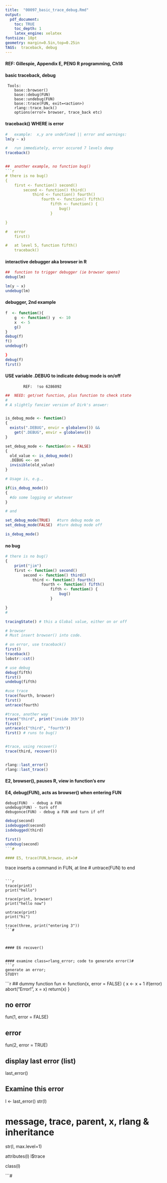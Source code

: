```yaml
---
title:  "00097_basic_trace_debug.Rmd"
output: 
  pdf_document:
    toc: TRUE 
    toc_depth: 1
    latex_engine: xelatex
fontsize: 10pt
geometry: margin=0.5in,top=0.25in
TAGS:  traceback, debug
---
```

#### REF:   Gillespie, Appendix E, PENG R programming, Ch18 
#### basic traceback, debug
```
 Tools:
	base::browser()
	base::debug(FUN)
	base::undebug(FUN)
	base::trace(FUN, exit=<action>)
	rlang::trace_back()
	options(error= browser, trace_back etc)
```


####	traceback()  WHERE is error
```r
#	example:  x,y are undefined || error and warnings:
lm(y ~ x)

#	run immediately, error occured 7 levels deep
traceback()


##	another example, no function bug()
```r
# there is no bug()
{
	first <- function() second()
		second <- function() third()
			third <- function() fourth()
				fourth <- function() fifth()
					fifth <- function() {
						bug()
					}

}

#	error
	first()

#	at level 5, function fifth()
	traceback()

```

####	interactive debugger aka browser in R 
```r
##	function to trigger debugger (ie browser opens) 
debug(lm)

lm(y ~ x)
undebug(lm)
```

####	debugger, 2nd example
```r

f  <- function(){
	g  <- function() y  <- 10
	x  <- 5
	g()
}
debug(f)
f()
undebug(f)

}
debug(f)
first()
```

####	USE variable .DEBUG to indicate debug mode is on/off

			REF:  !so 6286092
```r

##	NEED: get/set function, plus function to check state
#   
# A slightly fancier version of Dirk's answer:


is_debug_mode <- function()
{
  exists(".DEBUG", envir = globalenv()) && 
    get(".DEBUG", envir = globalenv())
}

set_debug_mode <- function(on = FALSE)
{
  old_value <- is_debug_mode()
  .DEBUG <<- on
  invisible(old_value)
}

# Usage is, e.g.,

if(is_debug_mode())
{
  #do some logging or whatever
}

# and

set_debug_mode(TRUE)   #turn debug mode on
set_debug_mode(FALSE)  #turn debug mode off

is_debug_mode()

```
#### no bug
```r
# there is no bug()
{
	print("jim")
	first <- function() second()
		second <- function() third()
			third <- function() fourth()
				fourth <- function() fifth()
					fifth <- function() {
						bug()
					}

}
#

tracingState() # this a Global value, either on or off

# browser
# Must insert browser() into code.

# on error, use traceback()
first()
traceback()
lobstr::cst()

# use debug
debug(fifth)
first()
undebug(fifth)

#use trace
trace(fourth, browser)
first()
untrace(fourth)

#trace, another way
trace("third", print("inside 3th"))
first()
untrace(c("third", "fourth"))
first() # runs to bug()


#trace, using recover()
trace(third, recover())


rlang::last_error()
rlang::last_trace()
```

#### E2, browser(), pauses R, view in function's env


#### E4, debug(FUN), acts as browser() when entering FUN# 
```
debug(FUN)  - debug a FUN
undebug(FUN) - turn off
debugonce(FUN) - debug a FUN and turn if off
```

```r
debug(second)
isdebugged(second)
isdebugged(third)

first()
undebug(second)
```# 

#### E5, trace(FUN,browse, at=)# 
```
trace inserts a command in FUN, at line #
untrace(FUN) to end
```

```r
trace(print)
print("hello")

trace(print, browser)
print("hello now")

untrace(print)
print("hi")

trace(three, print("entering 3"))
```# 



#### E6 recover()
```
```

#### examine class=rlang_error; code to generate error()# 
```r
generate an error;
STUDY!
```

```r
## dummy function
fun <- function(x, error = FALSE) {
  x <- x + 1
  if(error)
    abort("Error!", x = x)
  return(x)
}

## no error
fun(1, error = FALSE)

## error 
fun(2, error = TRUE)

## display last error (list)
last_error()

## Examine this error
l  <- last_error()
str(l)

# message, trace, parent, x, rlang & inheritance
str(l, max.level=1)

attributes(l)
l$trace

class(l)

```# 


